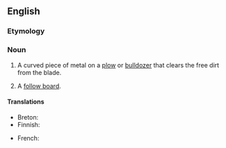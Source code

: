 ==English==
{{wikipedia}}

===Etymology===
{{compound|en|mold|gloss1=soil|board}}

===Noun===
{{en-noun}}

# A curved piece of metal on a [[plow]] or [[bulldozer]] that clears the free dirt from the blade.
# {{lb|en|founding}} A [[follow board]].

====Translations====
{{trans-top|curved piece of metal on a plow or bulldozer}}
* Breton: {{t+|br|skouarn|f}}
* Finnish: {{t+|fi|siipi}}
{{trans-mid}}
* French: {{t+|fr|versoir|m}}
{{trans-bottom}}